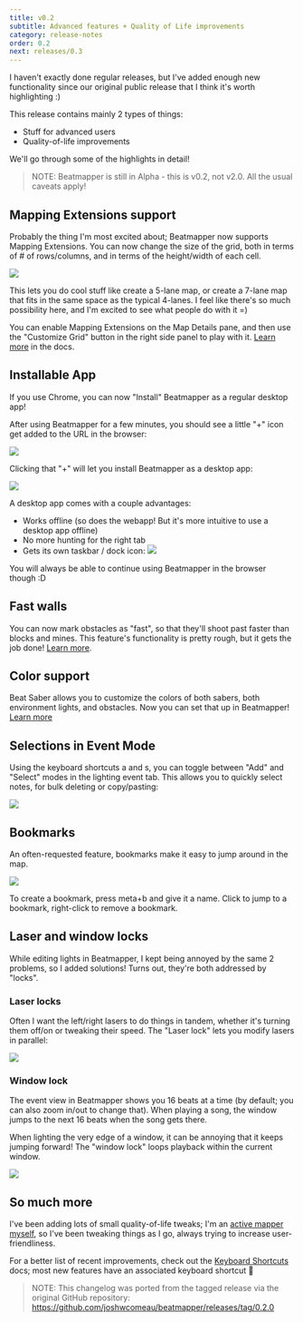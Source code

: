 ```yaml
---
title: v0.2
subtitle: Advanced features + Quality of Life improvements
category: release-notes
order: 0.2
next: releases/0.3
---
```


I haven't exactly done regular releases, but I've added enough new functionality since our original public release that I think it's worth highlighting :)

This release contains mainly 2 types of things:

- Stuff for advanced users
- Quality-of-life improvements

We'll go through some of the highlights in detail!

> NOTE: Beatmapper is still in Alpha - this is v0.2, not v2.0. All the usual caveats apply!

## Mapping Extensions support

Probably the thing I'm most excited about; Beatmapper now supports Mapping Extensions.
You can now change the size of the grid, both in terms of # of rows/columns, and in terms of the height/width of each cell.

![](https://user-images.githubusercontent.com/6692932/68554112-30920180-03f4-11ea-9636-3d1c23949ea2.gif)

This lets you do cool stuff like create a 5-lane map, or create a 7-lane map that fits in the same space as the typical 4-lanes.
I feel like there's so much possibility here, and I'm excited to see what people do with it =)

You can enable Mapping Extensions on the Map Details pane, and then use the "Customize Grid" button in the right side panel to play with it.
[Learn more](/docs/mods#mapping-extensions) in the docs.

## Installable App

If you use Chrome, you can now "Install" Beatmapper as a regular desktop app!

After using Beatmapper for a few minutes, you should see a little "+" icon get added to the URL in the browser:

![](https://user-images.githubusercontent.com/6692932/68554293-7f8c6680-03f5-11ea-9d25-11e79bee856c.png)

Clicking that "+" will let you install Beatmapper as a desktop app:

![](https://user-images.githubusercontent.com/6692932/68554353-c4180200-03f5-11ea-8842-7245a02491a3.png)

A desktop app comes with a couple advantages:

- Works offline (so does the webapp! But it's more intuitive to use a desktop app offline)
- No more hunting for the right tab
- Gets its own taskbar / dock icon: ![](https://user-images.githubusercontent.com/6692932/68554381-0f321500-03f6-11ea-8bfc-b2c9b4cb7dc5.png)

You will always be able to continue using Beatmapper in the browser though :D

## Fast walls

You can now mark obstacles as "fast", so that they'll shoot past faster than blocks and mines.
This feature's functionality is pretty rough, but it gets the job done!
[Learn more](/docs/fast-walls).

## Color support

Beat Saber allows you to customize the colors of both sabers, both environment lights, and obstacles. Now you can set that up in Beatmapper!
[Learn more](/docs/mods#custom-colors)

## Selections in Event Mode

Using the keyboard shortcuts <Shortcut>a</Shortcut> and <Shortcut>s</Shortcut>, you can toggle between "Add" and "Select" modes in the lighting event tab.
This allows you to quickly select notes, for bulk deleting or copy/pasting:

![](https://user-images.githubusercontent.com/6692932/68554593-2de4db80-03f7-11ea-9193-d25fb428187b.gif)

## Bookmarks

An often-requested feature, bookmarks make it easy to jump around in the map.

![](https://user-images.githubusercontent.com/6692932/68554858-bc0d9180-03f8-11ea-8b97-b64900dd69dc.gif)

To create a bookmark, press <Shortcut>meta+b</Shortcut> and give it a name.
Click to jump to a bookmark, right-click to remove a bookmark.

## Laser and window locks

While editing lights in Beatmapper, I kept being annoyed by the same 2 problems, so I added solutions! Turns out, they're both addressed by "locks".

### Laser locks

Often I want the left/right lasers to do things in tandem, whether it's turning them off/on or tweaking their speed.
The "Laser lock" lets you modify lasers in parallel:

![](https://user-images.githubusercontent.com/6692932/68554651-a3e94280-03f7-11ea-89c0-b77a27eb6b76.gif)

### Window lock

The event view in Beatmapper shows you 16 beats at a time (by default; you can also zoom in/out to change that).
When playing a song, the window jumps to the next 16 beats when the song gets there.

When lighting the very edge of a window, it can be annoying that it keeps jumping forward!
The "window lock" loops playback within the current window.

![](https://user-images.githubusercontent.com/6692932/68554740-0cd0ba80-03f8-11ea-90c9-4bb56abe8c03.gif)

## So much more

I've been adding lots of small quality-of-life tweaks;
I'm an [active mapper myself](https://beatsaver.com/uploader/5d152d44f8aa08000618017e), so I've been tweaking things as I go, always trying to increase user-friendliness.

For a better list of recent improvements, check out the [Keyboard Shortcuts](/docs/shortcuts) docs; most new features have an associated keyboard shortcut 🎉

> NOTE: This changelog was ported from the tagged release via the original GitHub repository: https://github.com/joshwcomeau/beatmapper/releases/tag/0.2.0